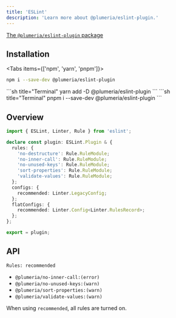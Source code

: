 ```yaml
---
title: 'ESLint'
description: 'Learn more about @plumeria/eslint-plugin.'
---
```


[The `@plumeria/eslint-plugin` package](https://www.npmjs.com/package/@plumeria/eslint-plugin)

## Installation

<Tabs items={['npm',  'yarn', 'pnpm']}>
<Tab>
```sh title="Terminal"
npm i --save-dev @plumeria/eslint-plugin
```
</Tab>
<Tab>
```sh title="Terminal"
yarn add -D @plumeria/eslint-plugin
```
</Tab>
<Tab>
```sh title="Terminal"
pnpm i --save-dev @plumeria/eslint-plugin
```
</Tab>
</Tabs>

## Overview
```ts title="TypeScript"
import { ESLint, Linter, Rule } from 'eslint';

declare const plugin: ESLint.Plugin & {
  rules: {
    'no-destructure': Rule.RuleModule;
    'no-inner-call': Rule.RuleModule;
    'no-unused-keys': Rule.RuleModule;
    'sort-properties': Rule.RuleModule;
    'validate-values': Rule.RuleModule;
  };
  configs: {
    recommended: Linter.LegacyConfig;
  };
  flatConfigs: {
    recommended: Linter.Config<Linter.RulesRecord>;
  };
};

export = plugin;
```

## API
`Rules: recommended`
- `@plumeria/no-inner-call:(error)`
- `@plumeria/no-unused-keys:(warn)`
- `@plumeria/sort-properties:(warn)`
- `@plumeria/validate-values:(warn)`

When using `recommended`, all rules are turned on.

<Cards>
  <Card title="See more about Editor integration" href="/docs/getting-started/editor-integration" />
</Cards>